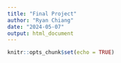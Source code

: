 ```yaml
---
title: "Final Project"
author: "Ryan Chiang"
date: "2024-05-07"
output: html_document
---
```


```r
knitr::opts_chunk$set(echo = TRUE)
```

